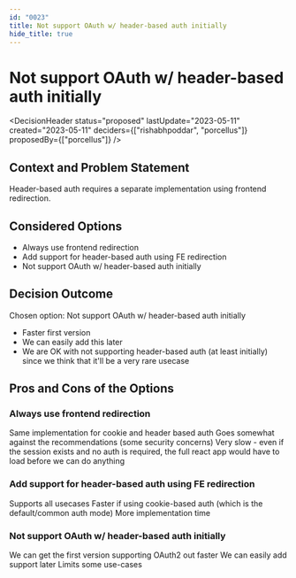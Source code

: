 ```yaml
---
id: "0023"
title: Not support OAuth w/ header-based auth initially
hide_title: true
---
```



# Not support OAuth w/ header-based auth initially

<DecisionHeader status="proposed" lastUpdate="2023-05-11" created="2023-05-11" deciders={["rishabhpoddar", "porcellus"]} proposedBy={["porcellus"]} />

## Context and Problem Statement

Header-based auth requires a separate implementation using frontend redirection.

## Considered Options

* Always use frontend redirection
* Add support for header-based auth using FE redirection
* Not support OAuth w/ header-based auth initially

## Decision Outcome

Chosen option: Not support OAuth w/ header-based auth initially

* Faster first version
* We can easily add this later
* We are OK with not supporting header-based auth (at least initially) since we think that it'll be a very rare usecase

## Pros and Cons of the Options

### Always use frontend redirection

<ArgumentPro> Same implementation for cookie and header based auth </ArgumentPro>
<ArgumentCon> Goes somewhat against the recommendations (some security concerns) </ArgumentCon>
<ArgumentCon> Very slow - even if the session exists and no auth is required, the full react app would have to load before we can do anything </ArgumentCon>

### Add support for header-based auth using FE redirection

<ArgumentPro> Supports all usecases </ArgumentPro>
<ArgumentPro> Faster if using cookie-based auth (which is the default/common auth mode) </ArgumentPro>
<ArgumentCon> More implementation time </ArgumentCon>

### Not support OAuth w/ header-based auth initially

<ArgumentPro> We can get the first version supporting OAuth2 out faster </ArgumentPro>
<ArgumentNeut> We can easily add support later </ArgumentNeut>
<ArgumentCon> Limits some use-cases </ArgumentCon>